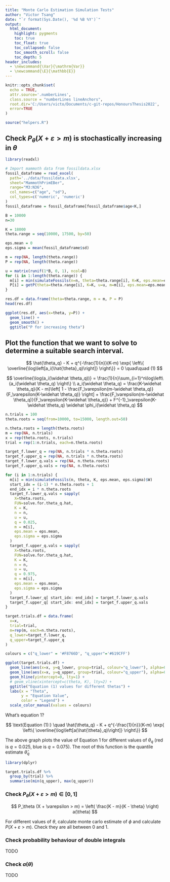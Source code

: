 ---
title: "Monte Carlo Estimation Simulation Tests"
author: "Victor Tsang"
date: "`r format(Sys.Date(), '%d %B %Y')`"
output:
  html_document:
    highlight: pygments
    toc: true
    toc_float: true
    toc_collapsed: false
    toc_smooth_scroll: false
    toc_depth: 5
header_includes:
  - \newcommand{\Var}{\mathrm{Var}}
  - \newcommand{\E}{\mathbb{E}}
---

```{=html}
<style>
body
  { counter-reset: source-line 0; }
pre.numberSource code
  { counter-reset: none; }
</style>
```

```{r setup, include=FALSE}
knitr::opts_chunk$set(
  echo = TRUE,
  attr.source='.numberLines',
  class.source = "numberLines lineAnchors",
  root.dir='C:/Users/victo/Documents/c-git-repos/HonoursThesis2022',
  error=TRUE
)
```

```{r}
source("helpers.R")
```


## Check $P_\theta (X + \varepsilon > m)$ is stochastically increasing in $\theta$

```{r}
library(readxl)

# Import mammoth data from fossildata.xlsx
fossil_dataframe = read_excel(
  path='../data/fossildata.xlsx', 
  sheet="MammothPrimEBer", 
  range="M3:N36", 
  col_names=c("age", "sd"), 
  col_types=c('numeric', 'numeric')
)
fossil_dataframe = fossil_dataframe[fossil_dataframe$age<K,]
```

```{r}
B = 10000
n=30

K = 18000
theta.range = seq(10000, 17500, by=50)

eps.mean = 0
eps.sigma = mean(fossil_dataframe$sd)

m = rep(NA, length(theta.range))
P = rep(NA, length(theta.range))
```



```{r}
u = matrix(runif(1*B, 0, 1), ncol=B)
for (i in 1:length(theta.range)) {
  m[i] = min(simulateFossils(n=n, theta=theta.range[i], K=K, eps.mean=eps.mean, eps.sigma=eps.sigma)$W)
  P[i] = getP(theta=theta.range[i], K=K, u=u, m=m[i], eps.mean=eps.mean, eps.sigma=eps.sigma)
}

res.df = data.frame(theta=theta.range, m = m, P = P)
head(res.df)
```


```{r}
ggplot(res.df, aes(x=theta, y=P)) +
  geom_line() +
  geom_smooth() +
  ggtitle("P for increasing theta")
```


## Plot the function that we want to solve to determine a suitable search interval.

$$
\hat{\theta_q} - K + q^{-\frac{1}{n}}(K-m) \exp{ \left\{ \overline{\log\left[a_i(\hat{\theta}_q)\right]} \right\}} = 0 \quad\quad (1)
$$

$$
\overline{\log(a_i(\widehat \theta_q))} = \frac{1}{n}\sum_{i=1}^n\log\left\{a_i(\widehat \theta_q) \right\} \\
a_i(\widehat \theta_q) = \frac{K-\widehat \theta_q}{K - m}\left[ 1 - \frac{F_\varepsilon(m-\widehat \theta_q)}{F_\varepsilon(K-\widehat \theta_q)} \right] + \frac{F_\varepsilon(m-\widehat \theta_q)}{F_\varepsilon(K-\widehat \theta_q)} + F^{-1}_\varepsilon(K-\widehat \theta_q) \widehat \phi_i(\widehat \theta_q)
$$ 

```{r}
n.trials = 100
theta.roots = seq(from=10000, to=15000, length.out=50)

n.theta.roots = length(theta.roots)
m = rep(NA, n.trials)
x = rep(theta.roots, n.trials)
trial = rep(1:n.trials, each=n.theta.roots)

target_f.lower_q = rep(NA, n.trials * n.theta.roots)
target_f.upper_q = rep(NA, n.trials * n.theta.roots)
target_f.lower_q.vals = rep(NA, n.theta.roots)
target_f.upper_q.vals = rep(NA, n.theta.roots)

for (i in 1:n.trials) {
  m[i] = min(simulateFossils(n, theta, K, eps.mean, eps.sigma)$W)
  start_idx = (i-1) * n.theta.roots + 1
  end_idx = i * n.theta.roots
  target_f.lower_q.vals = sapply(
    X=theta.roots,
    FUN=solve.for.theta_q.hat,
    K = K,
    n = n,
    u = u,
    q = 0.025,
    m = m[i],
    eps.mean = eps.mean,
    eps.sigma = eps.sigma
  )
  target_f.upper_q.vals = sapply(
    X=theta.roots,
    FUN=solve.for.theta_q.hat,
    K = K,
    n = n,
    u = u,
    q = 0.975,
    m = m[i],
    eps.mean = eps.mean,
    eps.sigma = eps.sigma
  )
  target_f.lower_q[ start_idx: end_idx] = target_f.lower_q.vals
  target_f.upper_q[ start_idx: end_idx] = target_f.upper_q.vals
}

target.trials.df = data.frame(
  x=x,
  trial=trial,
  m=rep(m, each=n.theta.roots),
  q_lower=target_f.lower_q,
  q_upper=target_f.upper_q
)

colours = c("q_lower" = '#F8766D', "q_upper"='#619CFF')

ggplot(target.trials.df) +
  geom_line(aes(x=x, y=q_lower, group=trial, colour="q_lower"), alpha=0.4) +
  geom_line(aes(x=x, y=q_upper, group=trial, colour="q_upper"), alpha=0.4) +
  geom_hline(yintercept=0, lty=1) +
  # geom_vline(xintercept=c(theta, K), lty=2) +
  ggtitle("Equation (1) values for different thetas") +
  labs(x = "Theta",
       y = "Equation Value",
       color = "Legend") +
  scale_color_manual(values = colours)
```

What's equation 1? 

$$
\text{Equation (1):} \quad \hat{\theta_q} - K + q^{-\frac{1}{n}}(K-m) \exp{ \left\{ \overline{\log\left[a(\hat{\theta}_q)\right]} \right\}}
$$

The above graph plots the value of Equation 1 for different values of $\theta_q$ (red is $q = 0.025$, blue is $q = 0.075$). The root of this function is the quantile estimate $\hat \theta_q$

```{r}
library(dplyr)

target.trials.df %>%
  group_by(trial) %>%
  summarise(min(q_upper), max(q_upper))
```


### Check $P_\theta (X + \varepsilon > m) \in [0, 1]$

$$
P_\theta (X + \varepsilon > m) = \left( \frac{K - m}{K - \theta} \right) a(\theta)
$$

For different values of $\theta$, calculate monte carlo estimate of $\phi$ and calculate $P(X + \varepsilon > m)$. Check they are all between 0 and 1.

### Check probability behaviour of double integrals

TODO


### Check $a(\theta)$

TODO